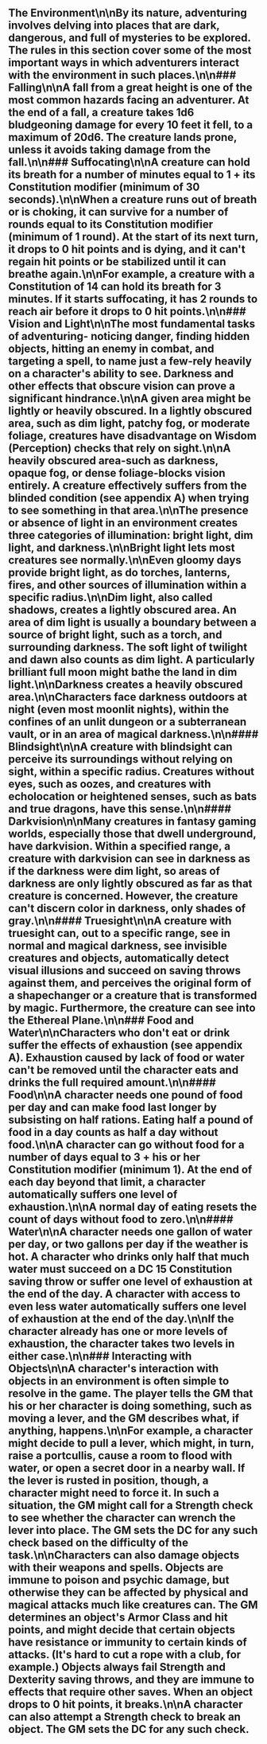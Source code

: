 ## The Environment\n\nBy its nature, adventuring involves delving into places that are dark, dangerous, and full of mysteries to be explored. The rules in this section cover some of the most important ways in which adventurers interact with the environment in such places.\n\n### Falling\n\nA fall from a great height is one of the most common hazards facing an adventurer. At the end of a fall, a creature takes 1d6 bludgeoning damage for every 10 feet it fell, to a maximum of 20d6. The creature lands prone, unless it avoids taking damage from the fall.\n\n### Suffocating\n\nA creature can hold its breath for a number of minutes equal to 1 + its Constitution modifier (minimum of 30 seconds).\n\nWhen a creature runs out of breath or is choking, it can survive for a number of rounds equal to its Constitution modifier (minimum of 1 round). At the start of its next turn, it drops to 0 hit points and is dying, and it can't regain hit points or be stabilized until it can breathe again.\n\nFor example, a creature with a Constitution of 14 can hold its breath for 3 minutes. If it starts suffocating, it has 2 rounds to reach air before it drops to 0 hit points.\n\n### Vision and Light\n\nThe most fundamental tasks of adventuring- noticing danger, finding hidden objects, hitting an enemy in combat, and targeting a spell, to name just a few-rely heavily on a character's ability to see. Darkness and other effects that obscure vision can prove a significant hindrance.\n\nA given area might be lightly or heavily obscured. In a **lightly obscured** area, such as dim light, patchy fog, or moderate foliage, creatures have disadvantage on Wisdom (Perception) checks that rely on sight.\n\nA **heavily obscured** area-such as darkness, opaque fog, or dense foliage-blocks vision entirely. A creature effectively suffers from the blinded condition (see appendix A) when trying to see something in that area.\n\nThe presence or absence of light in an environment creates three categories of illumination: bright light, dim light, and darkness.\n\n**Bright light** lets most creatures see normally.\n\nEven gloomy days provide bright light, as do torches, lanterns, fires, and other sources of illumination within a specific radius.\n\n**Dim light**, also called shadows, creates a lightly obscured area. An area of dim light is usually a boundary between a source of bright light, such as a torch, and surrounding darkness. The soft light of twilight and dawn also counts as dim light. A particularly brilliant full moon might bathe the land in dim light.\n\n**Darkness** creates a heavily obscured area.\n\nCharacters face darkness outdoors at night (even most moonlit nights), within the confines of an unlit dungeon or a subterranean vault, or in an area of magical darkness.\n\n#### Blindsight\n\nA creature with blindsight can perceive its surroundings without relying on sight, within a specific radius. Creatures without eyes, such as oozes, and creatures with echolocation or heightened senses, such as bats and true dragons, have this sense.\n\n#### Darkvision\n\nMany creatures in fantasy gaming worlds, especially those that dwell underground, have darkvision. Within a specified range, a creature with darkvision can see in darkness as if the darkness were dim light, so areas of darkness are only lightly obscured as far as that creature is concerned. However, the creature can't discern color in darkness, only shades of gray.\n\n#### Truesight\n\nA creature with truesight can, out to a specific range, see in normal and magical darkness, see invisible creatures and objects, automatically detect visual illusions and succeed on saving throws against them, and perceives the original form of a shapechanger or a creature that is transformed by magic. Furthermore, the creature can see into the Ethereal Plane.\n\n### Food and Water\n\nCharacters who don't eat or drink suffer the effects of exhaustion (see appendix A). Exhaustion caused by lack of food or water can't be removed until the character eats and drinks the full required amount.\n\n#### Food\n\nA character needs one pound of food per day and can make food last longer by subsisting on half rations. Eating half a pound of food in a day counts as half a day without food.\n\nA character can go without food for a number of days equal to 3 + his or her Constitution modifier (minimum 1). At the end of each day beyond that limit, a character automatically suffers one level of exhaustion.\n\nA normal day of eating resets the count of days without food to zero.\n\n#### Water\n\nA character needs one gallon of water per day, or two gallons per day if the weather is hot. A character who drinks only half that much water must succeed on a DC 15 Constitution saving throw or suffer one level of exhaustion at the end of the day. A character with access to even less water automatically suffers one level of exhaustion at the end of the day.\n\nIf the character already has one or more levels of exhaustion, the character takes two levels in either case.\n\n### Interacting with Objects\n\nA character's interaction with objects in an environment is often simple to resolve in the game. The player tells the GM that his or her character is doing something, such as moving a lever, and the GM describes what, if anything, happens.\n\nFor example, a character might decide to pull a lever, which might, in turn, raise a portcullis, cause a room to flood with water, or open a secret door in a nearby wall. If the lever is rusted in position, though, a character might need to force it. In such a situation, the GM might call for a Strength check to see whether the character can wrench the lever into place. The GM sets the DC for any such check based on the difficulty of the task.\n\nCharacters can also damage objects with their weapons and spells. Objects are immune to poison and psychic damage, but otherwise they can be affected by physical and magical attacks much like creatures can. The GM determines an object's Armor Class and hit points, and might decide that certain objects have resistance or immunity to certain kinds of attacks. (It's hard to cut a rope with a club, for example.) Objects always fail Strength and Dexterity saving throws, and they are immune to effects that require other saves. When an object drops to 0 hit points, it breaks.\n\nA character can also attempt a Strength check to break an object. The GM sets the DC for any such check.